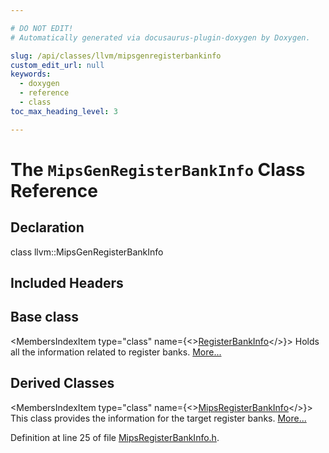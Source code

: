 ```yaml
---

# DO NOT EDIT!
# Automatically generated via docusaurus-plugin-doxygen by Doxygen.

slug: /api/classes/llvm/mipsgenregisterbankinfo
custom_edit_url: null
keywords:
  - doxygen
  - reference
  - class
toc_max_heading_level: 3

---
```





# The `MipsGenRegisterBankInfo` Class Reference

<DoxygenPage pluginConfig={pluginConfig}>



## Declaration

<CodeBlock>class llvm::MipsGenRegisterBankInfo</CodeBlock>

## Included Headers

<IncludesList>
<IncludesListItem
  filePath="Target/Mips/MipsRegisterBankInfo.h"
  permalink="/docs/api/files/lib/lib/target/lib/target/mips/mipsregisterbankinfo-h"
  isLocal="true" />
</IncludesList>

## Base class

<MembersIndex>

<MembersIndexItem
  type="class"
  name={<><a href="/docs/api/classes/llvm/registerbankinfo">RegisterBankInfo</a></>}>
Holds all the information related to register banks. <a href="/docs/api/classes/llvm/registerbankinfo/#details">More...</a>
</MembersIndexItem>

</MembersIndex>

## Derived Classes

<MembersIndex>

<MembersIndexItem
  type="class"
  name={<><a href="/docs/api/classes/llvm/mipsregisterbankinfo">MipsRegisterBankInfo</a></>}>
This class provides the information for the target register banks. <a href="/docs/api/classes/llvm/mipsregisterbankinfo/#details">More...</a>
</MembersIndexItem>

</MembersIndex>


Definition at line 25 of file <a href="/docs/api/files/lib/lib/target/lib/target/mips/mipsregisterbankinfo-h">MipsRegisterBankInfo.h</a>.

</DoxygenPage>
